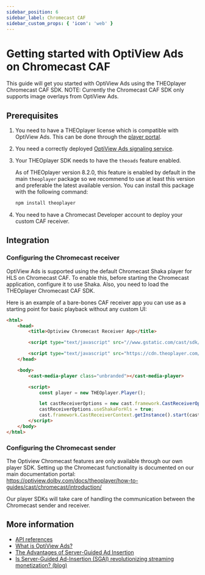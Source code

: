 ```yaml
---
sidebar_position: 6
sidebar_label: Chromecast CAF
sidebar_custom_props: { 'icon': 'web' }
---
```


# Getting started with OptiView Ads on Chromecast CAF

This guide will get you started with OptiView Ads using the THEOplayer Chromecast CAF SDK.
NOTE: Currently the Chromecast CAF SDK only supports image overlays from OptiView Ads.

## Prerequisites

1. You need to have a THEOplayer license which is compatible with OptiView Ads. This can be done through the [player portal](https://portal.theoplayer.com).
2. You need a correctly deployed [OptiView Ads signaling service](signaling-service.mdx).
3. Your THEOplayer SDK needs to have the `theoads` feature enabled.

   As of THEOplayer version 8.2.0, this feature is enabled by default in the main `theoplayer` package so we recommend to use at least this version and preferable the latest available version.
   You can install this package with the following command:

   ```bash
   npm install theoplayer
   ```
4. You need to have a Chromecast Developer account to deploy your custom CAF receiver.

## Integration

### Configuring the Chromecast receiver

OptiView Ads is supported using the default Chromecast Shaka player for HLS on Chromecast CAF. To enable this, before starting the Chromecast application, configure it to use Shaka.
Also, you need to load the THEOplayer Chromecast CAF SDK.

Here is an example of a bare-bones CAF receiver app you can use as a starting point for basic playback without any custom UI:

```html
<html>
    <head>
        <title>Optiview Chromecast Receiver App</title>

        <script type="text/javascript" src="//www.gstatic.com/cast/sdk/libs/caf_receiver/v3/cast_receiver_framework.js"></script>

        <script type="text/javascript" src="https://cdn.theoplayer.com/chromecast-caf/release/THEOplayer-chromecast-caf-receiver.js"></script>
    </head>

    <body>
        <cast-media-player class="unbranded"></cast-media-player>

        <script>
            const player = new THEOplayer.Player();

            let castReceiverOptions = new cast.framework.CastReceiverOptions();
            castReceiverOptions.useShakaForHls = true;
            cast.framework.CastReceiverContext.getInstance().start(castReceiverOptions);
        </script>
    </body>
</html>
```

### Configuring the Chromecast sender
The Optiview Chromecast features are only available through our own player SDK. Setting up the Chromecast functionality is documented on our main documentation portal:
https://optiview.dolby.com/docs/theoplayer/how-to-guides/cast/chromecast/introduction/

Our player SDKs will take care of handling the communication between the Chromecast sender and receiver.

## More information

- [API references](pathname:///theoplayer/v8/api-reference/web/interfaces/TheoAdDescription.html)
- [What is OptiView Ads?](https://optiview.dolby.com/products/server-guided-ad-insertion/)
- [The Advantages of Server-Guided Ad Insertion](https://optiview.dolby.com/solutions/personalized-advertising/)
- [Is Server-Guided Ad-Insertion (SGAI) revolutionizing streaming monetization? (blog)](https://optiview.dolby.com/resources/blog/advertising/what-is-sgai-server-guided-ad-insertion-in-streaming/)
